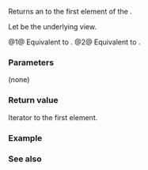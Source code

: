 {{cpp/ranges/elements_view/title|begin}}
{{cpp/ranges/elements_view/navbar}}

{{dcl begin}}
{{dcl|num=1|since=c++20|1=
constexpr auto begin() requires (!/*simple-view*/&lt;V&gt;);
}}
{{dcl|num=2|since=c++20|1=
constexpr auto begin() const requires ranges::range&lt;const V&gt;;
}}
{{dcl end}}

Returns an {{rlp|iterator}} to the first element of the {{tt|elements_view}}.

Let {{rlpi|/#Data members|base_}} be the underlying view.

@1@ Equivalent to {{c|1=return /*iterator*/&lt;false&gt;(ranges::begin(base_));}}.
@2@ Equivalent to {{c|1=return /*iterator*/&lt;true&gt;(ranges::begin(base_));}}.

===Parameters===
(none)

===Return value===
Iterator to the first element.

===Example===
{{example
|code=
|output=
}}

===See also===
{{dsc begin}}
{{dsc inc|cpp/ranges/adaptor/dsc end|elements_view}}
{{dsc inc|cpp/ranges/dsc begin}}
{{dsc end}}

{{langlinks|es|ja|ru|zh}}
